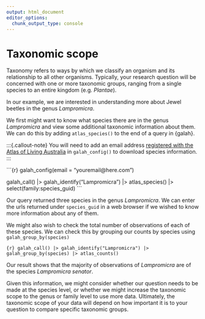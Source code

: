 ```yaml
---
output: html_document
editor_options: 
  chunk_output_type: console
---
```


# Taxonomic scope

Taxonomy refers to ways by which we classify an organism and its relationship to
all other organisms. Typically, your research question will be concerned with
one or more taxonomic groups, ranging from a single species to an entire kingdom
(e.g. *Plantae*). 

In our example, we are interested in understanding more about Jewel beetles in
the genus *Lampromicra*.

We first might want to know what species there are in the genus *Lampromicra*
and view some additional taxonomic information about them. We can do this by
adding `atlas_species()` to the end of a query in {galah}.

:::{.callout-note} You will need to add an email address [registered with the
Atlas of Living
Australia](https://auth.ala.org.au/userdetails/registration/createAccount) in
`galah_config()` to download species information. :::

```{r} galah_config(email = "youremail@here.com")

galah_call() |> galah_identify("Lampromicra") |> atlas_species() |>
  select(family:species_guid) ```

Our query returned three species in the genus *Lampromicra*. We can enter the
urls returned under `species_guid` in a web browser if we wished to know more
information about any of them.

We might also wish to check the total number of observations of each of these
species. We can check this by grouping our counts by species using
`galah_group_by(species)`

```{r} galah_call() |> galah_identify("Lampromicra") |> galah_group_by(species)
|> atlas_counts() ```

Our result shows that the majority of observations of *Lampromicra* are of the
species *Lampromicra senator*. 

Given this information, we might consider whether our question needs to be made
at the species level, or whether we might increase the taxonomic scope to the
genus or family level to use more data. Ultimately, the taxonomic scope of your
data will depend on how important it is to your question to compare specific
taxonomic groups.
